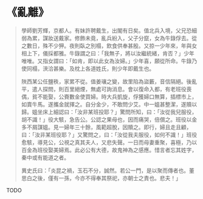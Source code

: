 # 《亂離》

> 學師劉芳輝，京都人。有妹許聘戴生，出閣有日矣。值北兵入境，父兄恐細弱為累，謀妝送戴家。修飾未竟，亂兵紛入，父子分竄，女為牛錄俘去。從之數日，殊不少狎。夜則臥之別榻，飲食供奉甚殷。又掠一少年來，年與女相上下，儀採都雅。牛錄謂之曰：「我無子，將以汝繼統緒，肯否？」少年唯唯。又指女謂曰：「如肯，即以此女為汝婦。」少年喜，願從所命。牛錄乃使同榻，浹洽甚樂。及枕上各道姓氏，則少年即戴生也。
>
> 陜西某公任鹽秩，家累不從。值姜瓖之變，故里陷為盜藪，音信隔絕。後亂平，遣人探問，則百里絕煙，無處可詢消息。會以復命入都，有老班役喪偶，貧不能娶，公賚數金使買婦。時大兵凱旋，俘獲婦口無算，插標市上，如賣牛馬。遂攜金就擇之。自分金少，不敢問少艾。中一媼甚整潔，遂贖以歸。媼坐床上細認曰：「汝非某班投耶？」驚問所知，曰：「汝從我兒服役，胡不識！」役大駭，急告公。公認之果母也，因而痛哭，倍償之。班役以金多不屑謀媼。見一婦年三十餘，風範超脫，因贖之。即行，婦且走且顧，曰：「汝非某班役耶？」又驚問之，曰：「汝從我夫服役，如何不識！」班役愈駭，導見公，公視之真其夫人，又悲失聲。一日而母妻重聚，喜極，乃以百金為班役娶美婦焉。此必公有大德，故鬼神為之感應。惜言者忘其姓字，秦中或有能道之者。
>
> 異史氏曰：「炎昆之禍，玉石不分，誠然。若公一門，是以聚而傳者也。董思白之後，僅有一孫，今亦不得奉其祭祀，亦朝士之責也。悲夫！」

TODO
